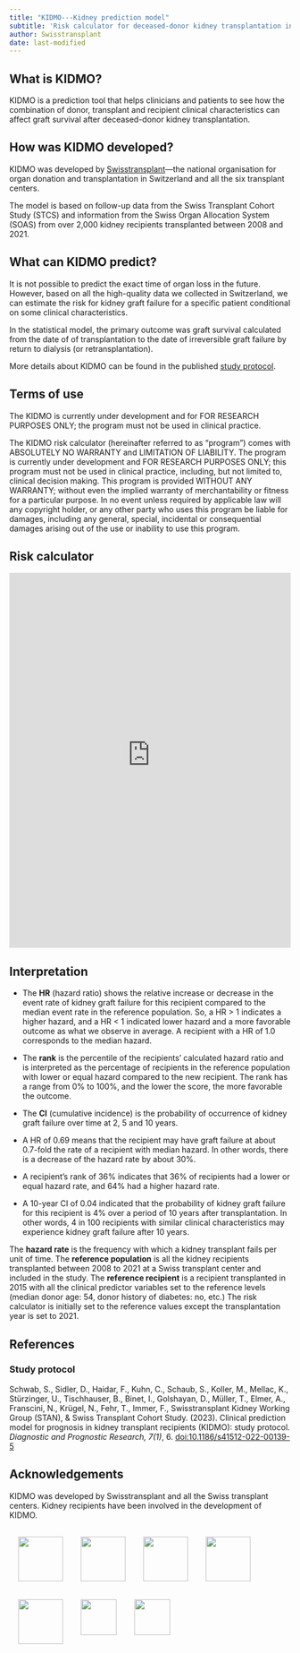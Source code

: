 ```yaml
---
title: "KIDMO---Kidney prediction model"
subtitle: 'Risk calculator for deceased-donor kidney transplantation in Switzerland.'
author: Swisstransplant
date: last-modified
---
```


## What is KIDMO?

KIDMO is a prediction tool that helps clinicians and patients to see how the combination of donor, transplant and recipient clinical characteristics can affect graft survival after deceased-donor kidney transplantation.

## How was KIDMO developed?

KIDMO was developed by [Swisstransplant](https://www.swisstransplant.org/)---the national organisation for organ donation and transplantation in Switzerland and all the six transplant centers.

The model is based on follow-up data from the Swiss Transplant Cohort Study (STCS) and information from the Swiss Organ Allocation System (SOAS) from over 2,000 kidney recipients transplanted between 2008 and 2021.

## What can KIDMO predict?

It is not possible to predict the exact time of organ loss in the future. However, based on all the high-quality data we collected in Switzerland, we can estimate the risk for kidney graft failure for a specific patient conditional on some clinical characteristics.

In the statistical model, the primary outcome was graft survival calculated from the date of of transplantation to the date of irreversible graft failure by return to dialysis (or retransplantation).

More details about KIDMO can be found in the published [study protocol](https://doi.org/10.1186/s41512-022-00139-5).

## Terms of use

The KIDMO is currently under development and for FOR RESEARCH PURPOSES ONLY; the program must not be used in clinical practice.

::: {.callout-important title="More information" collapse=true}
The KIDMO risk calculator (hereinafter referred to as "program") comes with ABSOLUTELY NO WARRANTY and LIMITATION OF LIABILITY. The program is currently under development and FOR RESEARCH PURPOSES ONLY; this program must not be used in clinical practice, including, but not limited to, clinical decision making. This program is provided WITHOUT ANY WARRANTY; without even the implied warranty of merchantability or fitness for a particular purpose. In no event unless required by applicable law will any copyright holder, or any other party who uses this program be liable for damages, including any general, special, incidental or consequential damages arising out of the use or inability to use this program.
:::

## Risk calculator

```{=html}
<iframe id="KIDMO" src="https://swisstransplant.shinyapps.io/KIDMO/" style="border: none; width: 100%; height: 670px" frameborder="0"></iframe>
```

## Interpretation

* The **HR** (hazard ratio) shows the relative increase or decrease in the event rate of kidney graft failure for this recipient compared to the median event rate in the reference population. So, a HR > 1 indicates a higher hazard, and a HR < 1 indicated lower hazard and a more favorable outcome as what we observe in average. A recipient with a HR of 1.0 corresponds to the median hazard.

* The **rank** is the percentile of the recipients' calculated hazard ratio and is interpreted as the percentage of recipients in the reference population with lower or equal hazard compared to the new recipient. The rank has a range from 0% to 100%, and the lower the score, the more favorable the outcome.

* The **CI** (cumulative incidence) is the probability of occurrence of kidney graft failure over time at 2, 5 and 10 years.

::: {.callout-note title="Example" collapse=false}
* A HR of 0.69 means that the recipient may have graft failure at about 0.7-fold the rate of a recipient with median hazard. In other words, there is a decrease of the hazard rate by about 30%.

* A recipient's rank of 36% indicates that 36% of recipients had a lower or equal hazard rate, and 64% had a higher hazard rate.

* A 10-year CI of 0.04 indicated that the probability of kidney graft failure for this recipient is 4% over a period of 10 years after transplantation. In other words, 4 in 100 recipients with similar clinical characteristics may experience kidney graft failure after 10 years.
:::

::: {.callout-note title="Additional information" collapse=true}
The **hazard rate** is the frequency with which a kidney transplant fails per unit of time. The **reference population** is all the kidney recipients transplanted between 2008 to 2021 at a Swiss transplant center and included in the study. The **reference recipient** is a recipient transplanted in 2015 with all the clinical predictor variables set to the reference levels (median donor age: 54, donor history of diabetes: no, etc.) The risk calculator is initially set to the reference values except the transplantation year is set to 2021.
:::

## References

### Study protocol
Schwab, S., Sidler, D., Haidar, F., Kuhn, C., Schaub, S., Koller, M., Mellac, K., Stürzinger, U., Tischhauser, B., Binet, I., Golshayan, D., Müller, T., Elmer, A., Franscini, N., Krügel, N., Fehr, T., Immer, F., Swisstransplant Kidney Working Group (STAN), & Swiss Transplant Cohort Study. (2023). Clinical prediction model for prognosis in kidney transplant recipients (KIDMO): study protocol. *Diagnostic and Prognostic Research, 7(1)*, 6. [doi:10.1186/s41512-022-00139-5](https://doi.org/10.1186/s41512-022-00139-5)

## Acknowledgements

KIDMO was developed by Swisstransplant and all the Swiss transplant centers. Kidney recipients have been involved in the development of KIDMO.

![](../images/SWT_2955_2021.png){height=80 style="float:left; padding:16px"}
![](../images/CHUV-Centre-hospitalier-universitaire-vaudois_ng_image_full.png){height=80 style="float:left; padding:16px"}

![](../images/HUG.png){height=80 style="float:left; padding:16px"}
![](../images/Insel.png){height=80 style="float:left; padding:16px"}
![](../images/KSSG.png){height=80 style="float:left; padding:16px"}

![](../images/USB.png){height=64 style="float:left; padding:16px"}
![](../images/USZ.png){height=64 style="padding:16px"}